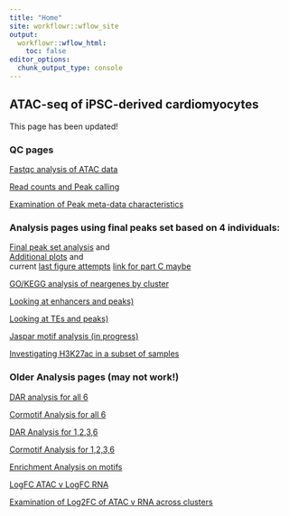 ```yaml
---
title: "Home"
site: workflowr::wflow_site
output:
  workflowr::wflow_html:
    toc: false
editor_options:
  chunk_output_type: console
---
```


## ATAC-seq of iPSC-derived cardiomyocytes


This page has been updated!


### QC pages

[Fastqc analysis of ATAC data](https://reneeisnowhere.github.io/ATAC_learning/Fastqc_results.html)

[Read counts and Peak calling](https://reneeisnowhere.github.io/ATAC_learning/Peak_calling.html)

[Examination of Peak meta-data characteristics](https://reneeisnowhere.github.io/ATAC_learning/Peak_analysis.html)

### Analysis pages using final peaks set based on 4 individuals:

[Final peak set analysis](https://reneeisnowhere.github.io/ATAC_learning/final_four_analysis.html) and  
[Additional plots](https://reneeisnowhere.github.io/ATAC_learning/final_plot_attempt.html) and   
current [last figure attempts](https://reneeisnowhere.github.io/ATAC_learning/Correlation_of_SNPnPEAK.html) [link for part C maybe](https://reneeisnowhere.github.io/ATAC_learning/Correlation_of_GWASnPEAK.html)

[GO/KEGG analysis of neargenes by cluster](https://reneeisnowhere.github.io/ATAC_learning/GO_KEGG_analysis.html)


[Looking at enhancers and peaks)](https://reneeisnowhere.github.io/ATAC_learning/Enhancer_files_ff.html)

[Looking at TEs and peaks)](https://reneeisnowhere.github.io/ATAC_learning/TE_analysis_ff.html)

[Jaspar motif analysis (in progress)](https://reneeisnowhere.github.io/ATAC_learning/Jaspar_motif_ff.html)

[Investigating H3K27ac in a subset of samples](https://reneeisnowhere.github.io/ATAC_learning/Raodah_mycount.html)


















































### Older Analysis pages (may not work!)
[DAR analysis for all 6](https://reneeisnowhere.github.io/ATAC_learning/Full_set_DAR.html)

[Cormotif Analysis for all 6](https://reneeisnowhere.github.io/ATAC_learning/CorMotif_data.html)

[DAR Analysis for 1,2,3,6](https://reneeisnowhere.github.io/ATAC_learning/Smaller_set_DAR.html)

[Cormotif Analysis for 1,2,3,6](https://reneeisnowhere.github.io/ATAC_learning/CorMotif_data_n45.html)  

[Enrichment Analysis on motifs](https://reneeisnowhere.github.io/ATAC_learning/Enrichment_motif.html)

[LogFC ATAC v LogFC RNA](https://reneeisnowhere.github.io/ATAC_learning/DEG_LFC.html)


[Examination of Log2FC of ATAC v RNA across clusters](https://reneeisnowhere.github.io/ATAC_learning/TSS_ATAC_MRC_DAR_FC_RNA.html)


